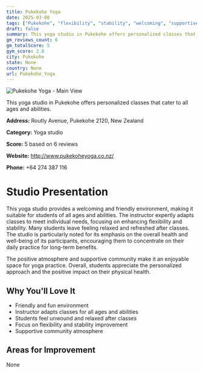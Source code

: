 ```yaml
---
title: Pukekohe Yoga
date: 2025-03-08
tags: ["Pukekohe", "flexibility", "stability", "welcoming", "supportive", "Pukekohe"]  
draft: false
summary: This yoga studio in Pukekohe offers personalized classes that cater to all ages and abilities.
gm_reviews_count: 6
gm_totalScore: 5
gym_score: 2.8
city: Pukekohe
state: None
country: None
url: Pukekohe_Yoga
---
```


<div className="aspect-[16/9] relative my-8">
  <img 
    src="https://streetviewpixels-pa.googleapis.com/v1/thumbnail?panoid=gIhIiGj5vlf_OXZzYTmLrA&cb_client=search.gws-prod.gps&w=408&h=240&yaw=30.739086&pitch=0&thumbfov=100"
    alt="Pukekohe Yoga - Main View"
    className="object-cover absolute inset-0 w-full h-full rounded-lg"
  />
</div>

This yoga studio in Pukekohe offers personalized classes that cater to all ages and abilities.

**Address:** Routly Avenue, Pukekohe 2120, New Zealand

**Category:** Yoga studio

**Score:** 5 based on 6 reviews

**Website:** http://www.pukekoheyoga.co.nz/

**Phone:** +64 274 387 116

# Studio Presentation

This yoga studio provides a welcoming and friendly environment, making it suitable for students of all ages and abilities. The instructor expertly adapts classes to meet individual needs, focusing on enhancing flexibility and stability. Many students leave feeling relaxed and refreshed after classes. The studio is particularly noted for its emphasis on the overall health and well-being of its participants, encouraging them to concentrate on their daily practice for long-term benefits.

The positive atmosphere and supportive community make it an enjoyable space for yoga practice. Overall, students appreciate the personalized approach and the positive impact on their physical health.

## Why You'll Love It

- Friendly and fun environment
- Instructor adapts classes for all ages and abilities
- Students feel unwound and relaxed after classes
- Focus on flexibility and stability improvement
- Supportive community atmosphere

## Areas for Improvement

None

<div className="grid grid-cols-1 xl:grid-cols-2 gap-4 my-8">

</div>
